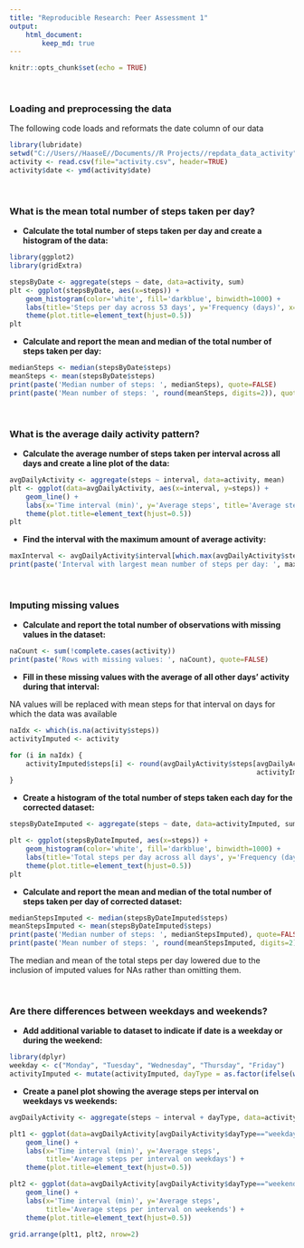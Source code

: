 ---
title: "Reproducible Research: Peer Assessment 1"
output: 
    html_document:
        keep_md: true
---

```{r setup, include=FALSE}
knitr::opts_chunk$set(echo = TRUE)
```

\  

### Loading and preprocessing the data
The following code loads and reformats the date column of our data
```{r load, echo=TRUE, message=FALSE}
library(lubridate)
setwd("C://Users//HaaseE//Documents//R Projects//repdata_data_activity")
activity <- read.csv(file="activity.csv", header=TRUE)
activity$date <- ymd(activity$date)
```


\  

### What is the mean total number of steps taken per day?  

- **Calculate the total number of steps taken per day and create a histogram of the data: **
```{r dailySteps, echo=TRUE}
library(ggplot2)
library(gridExtra)

stepsByDate <- aggregate(steps ~ date, data=activity, sum)
plt <- ggplot(stepsByDate, aes(x=steps)) + 
    geom_histogram(color='white', fill='darkblue', binwidth=1000) +
    labs(title='Steps per day across 53 days', y='Frequency (days)', x='Total steps') +
    theme(plot.title=element_text(hjust=0.5))
plt
```

- **Calculate and report the mean and median of the total number of steps taken per day: **
```{r meanAndMedianSteps, echo=TRUE}
medianSteps <- median(stepsByDate$steps)
meanSteps <- mean(stepsByDate$steps)
print(paste('Median number of steps: ', medianSteps), quote=FALSE)
print(paste('Mean number of steps: ', round(meanSteps, digits=2)), quote=FALSE)
```

\  

### What is the average daily activity pattern?

- **Calculate the average number of steps taken per interval across all days and create a line plot of the data: **
```{r avgDailyActivity, echo=TRUE}

avgDailyActivity <- aggregate(steps ~ interval, data=activity, mean)
plt <- ggplot(data=avgDailyActivity, aes(x=interval, y=steps)) + 
    geom_line() +
    labs(x='Time interval (min)', y='Average steps', title='Average steps per interval') +
    theme(plot.title=element_text(hjust=0.5))
plt
```

- **Find the interval with the maximum amount of average activity: **
```{r maxInterval, echo=TRUE}
maxInterval <- avgDailyActivity$interval[which.max(avgDailyActivity$steps)]
print(paste('Interval with largest mean number of steps per day: ', maxInterval), quote=FALSE)
```

\  

### Imputing missing values
- **Calculate and report the total number of observations with missing values in the dataset: **
```{r missingValues, echo=TRUE}
naCount <- sum(!complete.cases(activity))
print(paste('Rows with missing values: ', naCount), quote=FALSE)
```

- **Fill in these missing values with the average of all other days' activity during that interval: **     

NA values will be replaced with mean steps for that interval on days for which the data was available
```{r imputeValues, echo=TRUE}
naIdx <- which(is.na(activity$steps))
activityImputed <- activity

for (i in naIdx) {
    activityImputed$steps[i] <- round(avgDailyActivity$steps[avgDailyActivity$interval == 
                                                             activityImputed$interval[i]])
}
```

- **Create a histogram of the total number of steps taken each day for the corrected dataset: **
```{r plotImputed, echo=TRUE}

stepsByDateImputed <- aggregate(steps ~ date, data=activityImputed, sum)

plt <- ggplot(stepsByDateImputed, aes(x=steps)) + 
    geom_histogram(color='white', fill='darkblue', binwidth=1000) +
    labs(title='Total steps per day across all days', y='Frequency (days)', x='Total steps') +
    theme(plot.title=element_text(hjust=0.5))
plt
```

- **Calculate and report the mean and median of the total number of steps taken per day of corrected dataset: **
```{r medianAndMeanStepsImputed, echo=TRUE}
medianStepsImputed <- median(stepsByDateImputed$steps)
meanStepsImputed <- mean(stepsByDateImputed$steps)
print(paste('Median number of steps: ', medianStepsImputed), quote=FALSE)
print(paste('Mean number of steps: ', round(meanStepsImputed, digits=2)), quote=FALSE)
```
The median and mean of the total steps per day lowered due to the inclusion of imputed values for NAs rather than omitting them.

\  

### Are there differences between weekdays and weekends?
- **Add additional variable to dataset to indicate if date is a weekday or during the weekend: **
```{r dayType, echo=TRUE, message=FALSE}
library(dplyr)
weekday <- c("Monday", "Tuesday", "Wednesday", "Thursday", "Friday")
activityImputed <- mutate(activityImputed, dayType = as.factor(ifelse(weekdays(date) %in% weekday, "weekday", "weekend")))
```

- **Create a panel plot showing the average steps per interval on weekdays vs weekends: **
```{r dayTypeComparison, echo=TRUE}
avgDailyActivity <- aggregate(steps ~ interval + dayType, data=activityImputed, mean)

plt1 <- ggplot(data=avgDailyActivity[avgDailyActivity$dayType=="weekday",], aes(x=interval, y=steps)) + 
    geom_line() +
    labs(x='Time interval (min)', y='Average steps', 
         title='Average steps per interval on weekdays') +
    theme(plot.title=element_text(hjust=0.5))

plt2 <- ggplot(data=avgDailyActivity[avgDailyActivity$dayType=="weekend",], aes(x=interval, y=steps)) + 
    geom_line() +
    labs(x='Time interval (min)', y='Average steps', 
         title='Average steps per interval on weekends') +
    theme(plot.title=element_text(hjust=0.5))

grid.arrange(plt1, plt2, nrow=2)
```